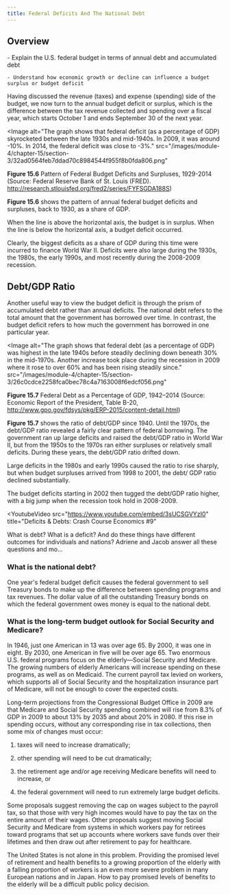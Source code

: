 ```yaml
---
title: Federal Deficits And The National Debt
---
```


## Overview

<Info title='By the end of this section, you will be able to:'>
    - Explain the U.S. federal budget in terms of annual debt and accumulated debt

    - Understand how economic growth or decline can influence a budget surplus or budget deficit

</Info>

Having discussed the revenue (taxes) and expense (spending) side of the budget, we now turn to the annual budget deficit or surplus, which is the difference between the tax revenue collected and spending over a fiscal year, which starts October 1 and ends September 30 of the next year.

<Image
  alt="The graph shows that federal deficit (as a percentage of GDP) skyrocketed between the late 1930s and mid-1940s. In 2009, it was around -10%. In 2014, the federal deficit was close to -3%."
  src="/images/module-4/chapter-15/section-3/32ad0564feb7ddad70c8984544f955f8b0fda806.png"
>
  **Figure 15.6** Pattern of Federal Budget Deficits and Surpluses, 1929-2014
  (Source: Federal Reserve Bank of St. Louis (FRED).
  http://research.stlouisfed.org/fred2/series/FYFSGDA188S)
</Image>

**Figure 15.6** shows the pattern of annual federal budget deficits and surpluses, back to 1930, as a share of GDP.

When the line is above the horizontal axis, the budget is in surplus. When the line is below the horizontal axis, a budget deficit occurred.

Clearly, the biggest deficits as a share of GDP during this time were incurred to finance World War II. Deficits were also large during the 1930s, the 1980s, the early 1990s, and most recently during the 2008-2009 recession.

## Debt/GDP Ratio

Another useful way to view the budget deficit is through the prism of accumulated debt rather than annual deficits. The national debt refers to the total amount that the government has borrowed over time. In contrast, the budget deficit refers to how much the government has borrowed in one particular year.

<Image
  alt="The graph shows that federal debt (as a percentage of GDP) was highest in the late 1940s before steadily declining down beneath 30% in the mid-1970s. Another increase took place during the recession in 2009 where it rose to over 60% and has been rising steadily since."
  src="/images/module-4/chapter-15/section-3/26c0cdce2258fca0bec78c4a7163008f6edcf056.png"
>
  **Figure 15.7** Federal Debt as a Percentage of GDP, 1942–2014 (Source:
  Economic Report of the President, Table B-20,
  http://www.gpo.gov/fdsys/pkg/ERP-2015/content-detail.html)
</Image>

**Figure 15.7** shows the ratio of debt/GDP since 1940. Until the 1970s, the debt/GDP ratio revealed a fairly clear pattern of federal borrowing. The government ran up large deficits and raised the debt/GDP ratio in World War II, but from the 1950s to the 1970s ran either surpluses or relatively small deficits. During these years, the debt/GDP ratio drifted down.

Large deficits in the 1980s and early 1990s caused the ratio to rise sharply, but when budget surpluses arrived from 1998 to 2001, the debt/ GDP ratio declined substantially.

The budget deficits starting in 2002 then tugged the debt/GDP ratio higher, with a big jump when the recession took hold in 2008-2009.

<YoutubeVideo
  src="https://www.youtube.com/embed/3sUCSGVYzI0"
  title="Deficits & Debts: Crash Course Economics #9"
>

What is debt? What is a deficit? And do these things have different outcomes for individuals and nations? Adriene and Jacob answer all these questions and mo...

</YoutubeVideo>

### What is the national debt?

One year's federal budget deficit causes the federal government to sell Treasury bonds to make up the difference between spending programs and tax revenues. The dollar value of all the outstanding Treasury bonds on which the federal government owes money is equal to the national debt.

### What is the long-term budget outlook for Social Security and Medicare?

In 1946, just one American in 13 was over age 65. By 2000, it was one in eight. By 2030, one American in five will be over age 65. Two enormous U.S. federal programs focus on the elderly—Social Security and Medicare. The growing numbers of elderly Americans will increase spending on these programs, as well as on Medicaid. The current payroll tax levied on workers, which supports all of Social Security and the hospitalization insurance part of Medicare, will not be enough to cover the expected costs.

Long-term projections from the Congressional Budget Office in 2009 are that Medicare and Social Security spending combined will rise from 8.3% of GDP in 2009 to about 13% by 2035 and about 20% in 2080. If this rise in spending occurs, without any corresponding rise in tax collections, then some mix of changes must occur:

1. taxes will need to increase dramatically;

2. other spending will need to be cut dramatically;

3. the retirement age and/or age receiving Medicare benefits will need to increase, or

4. the federal government will need to run extremely large budget deficits.

Some proposals suggest removing the cap on wages subject to the payroll tax, so that those with very high incomes would have to pay the tax on the entire amount of their wages. Other proposals suggest moving Social Security and Medicare from systems in which workers pay for retirees toward programs that set up accounts where workers save funds over their lifetimes and then draw out after retirement to pay for healthcare.

The United States is not alone in this problem. Providing the promised level of retirement and health benefits to a growing proportion of the elderly with a falling proportion of workers is an even more severe problem in many European nations and in Japan. How to pay promised levels of benefits to the elderly will be a difficult public policy decision.

